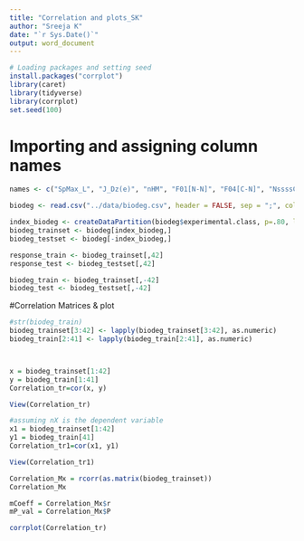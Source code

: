 ```yaml
---
title: "Correlation and plots_SK"
author: "Sreeja K"
date: "`r Sys.Date()`"
output: word_document
---
```


```r
# Loading packages and setting seed
install.packages("corrplot")
library(caret)
library(tidyverse)
library(corrplot)
set.seed(100)
```

# Importing and assigning column names
```r
names <- c("SpMax_L", "J_Dz(e)", "nHM", "F01[N-N]", "F04[C-N]", "NssssC", "nCb-", "C%", "nCp", "nO", "F03[C-N]", "SdssC", "HyWi_B(m)", "LOC", "SM6_L", "F03[C-O]", "Me", "Mi", "nN-N", "nArNO2", "nCRX3", "SpPosA_B(p)", "nCIR", "B01[C-Br]", "B03[C-Cl]", "N-073", "SpMax_A", "Psi_i_1d", "B04[C-Br]", "SdO", "TI2_L", "nCrt", "C-026", "F02[C-N]", "nHDon", "SpMax_B(m)", "Psi_i_A", "nN", "SM6_B(m)", "nArCOOR", "nX", "experimental class")

biodeg <- read.csv("../data/biodeg.csv", header = FALSE, sep = ";", col.names = names)

```

```r

index_biodeg <- createDataPartition(biodeg$experimental.class, p=.80, list = FALSE)
biodeg_trainset <- biodeg[index_biodeg,]
biodeg_testset <- biodeg[-index_biodeg,]

response_train <- biodeg_trainset[,42]
response_test <- biodeg_testset[,42]

biodeg_train <- biodeg_trainset[,-42]
biodeg_test <- biodeg_testset[,-42]

```

#Correlation Matrices & plot

```r
#str(biodeg_train)
biodeg_trainset[3:42] <- lapply(biodeg_trainset[3:42], as.numeric)
biodeg_train[2:41] <- lapply(biodeg_train[2:41], as.numeric)



x = biodeg_trainset[1:42]
y = biodeg_train[1:41]
Correlation_tr=cor(x, y)

View(Correlation_tr)

#assuming nX is the dependent variable
x1 = biodeg_trainset[1:42]
y1 = biodeg_train[41]
Correlation_tr1=cor(x1, y1)

View(Correlation_tr1)
```

```r
Correlation_Mx = rcorr(as.matrix(biodeg_trainset))
Correlation_Mx
```

```r
mCoeff = Correlation_Mx$r
mP_val = Correlation_Mx$P
```

```r
corrplot(Correlation_tr)
```

